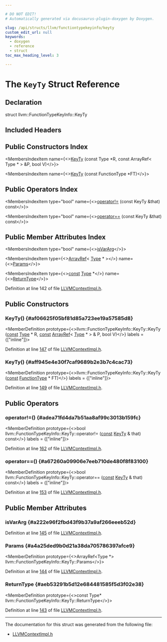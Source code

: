 ```yaml
---

# DO NOT EDIT!
# Automatically generated via docusaurus-plugin-doxygen by Doxygen.

slug: /api/structs/llvm/functiontypekeyinfo/keyty
custom_edit_url: null
keywords:
  - doxygen
  - reference
  - struct
toc_max_heading_level: 3

---
```





# The `KeyTy` Struct Reference

<DoxygenPage pluginConfig={pluginConfig}>



## Declaration

<CodeBlock>struct llvm::FunctionTypeKeyInfo::KeyTy</CodeBlock>

## Included Headers

<IncludesList>
<IncludesListItem
  filePath="IR/LLVMContextImpl.h"
  permalink="/docs/api/files/lib/lib/ir/llvmcontextimpl-h"
  isLocal="true" />
</IncludesList>

## Public Constructors Index

<MembersIndex>

<MembersIndexItem
  name={<><a href="#af06625f05bf81d85a723ee19a57585d8">KeyTy</a> (const Type &#42;R, const ArrayRef&lt; Type &#42; &gt; &amp;P, bool V)</>}>
</MembersIndexItem>

<MembersIndexItem
  name={<><a href="#aff945e4e30f7caf9689b2e3b7c4cac73">KeyTy</a> (const FunctionType &#42;FT)</>}>
</MembersIndexItem>

</MembersIndex>

## Public Operators Index

<MembersIndex>

<MembersIndexItem
  type="bool"
  name={<><a href="#adea71fd4da7b51aa8af99c3013b159fc">operator!=</a> (const KeyTy &amp;that) const</>}>
</MembersIndexItem>

<MembersIndexItem
  type="bool"
  name={<><a href="#a67260a09906e7eeb710de480f8f83100">operator==</a> (const KeyTy &amp;that) const</>}>
</MembersIndexItem>

</MembersIndex>

## Public Member Attributes Index

<MembersIndex>

<MembersIndexItem
  type="bool"
  name={<><a href="#a222e96f2fbd43f9b37a9af266eeeb52d">isVarArg</a></>}>
</MembersIndexItem>

<MembersIndexItem
  type={<><a href="/docs/api/classes/llvm/arrayref">ArrayRef</a>&lt; <a href="/docs/api/classes/llvm/type">Type</a> &#42; &gt;</>}
  name={<><a href="#a4a25ded9b0d21a38da705786397afce9">Params</a></>}>
</MembersIndexItem>

<MembersIndexItem
  type={<><a href="/docs/api/files/lib/lib/target/lib/target/aarch64/aarch64promoteconstant-cpp/#a90f8350fecae261c25be85d38b451bff">const</a> <a href="/docs/api/classes/llvm/type">Type</a> &#42;</>}
  name={<><a href="#aeb53291b5d12e684481585f5d3f02e38">ReturnType</a></>}>
</MembersIndexItem>

</MembersIndex>


Definition at line 142 of file <a href="/docs/api/files/lib/lib/ir/llvmcontextimpl-h">LLVMContextImpl.h</a>.

<SectionDefinition>

## Public Constructors

### KeyTy() {#af06625f05bf81d85a723ee19a57585d8}

<MemberDefinition
  prototype={<>llvm::FunctionTypeKeyInfo::KeyTy::KeyTy (<a href="/docs/api/files/lib/lib/target/lib/target/aarch64/aarch64promoteconstant-cpp/#a90f8350fecae261c25be85d38b451bff">const</a> <a href="/docs/api/classes/llvm/type">Type</a> &#42; R, <a href="/docs/api/files/lib/lib/target/lib/target/aarch64/aarch64promoteconstant-cpp/#a90f8350fecae261c25be85d38b451bff">const</a> <a href="/docs/api/classes/llvm/arrayref">ArrayRef</a>&lt; <a href="/docs/api/classes/llvm/type">Type</a> &#42; &gt; &amp; P, bool V)</>}
  labels = {["inline"]}>

Definition at line <a href="/docs/api/files/lib/lib/ir/llvmcontextimpl-h/#l00147">147</a> of file <a href="/docs/api/files/lib/lib/ir/llvmcontextimpl-h">LLVMContextImpl.h</a>.
</MemberDefinition>

### KeyTy() {#aff945e4e30f7caf9689b2e3b7c4cac73}

<MemberDefinition
  prototype={<>llvm::FunctionTypeKeyInfo::KeyTy::KeyTy (<a href="/docs/api/files/lib/lib/target/lib/target/aarch64/aarch64promoteconstant-cpp/#a90f8350fecae261c25be85d38b451bff">const</a> <a href="/docs/api/classes/llvm/functiontype">FunctionType</a> &#42; FT)</>}
  labels = {["inline"]}>

Definition at line <a href="/docs/api/files/lib/lib/ir/llvmcontextimpl-h/#l00149">149</a> of file <a href="/docs/api/files/lib/lib/ir/llvmcontextimpl-h">LLVMContextImpl.h</a>.
</MemberDefinition>

</SectionDefinition>

<SectionDefinition>

## Public Operators

### operator!=() {#adea71fd4da7b51aa8af99c3013b159fc}

<MemberDefinition
  prototype={<>bool llvm::FunctionTypeKeyInfo::KeyTy::operator!= (<a href="/docs/api/files/lib/lib/target/lib/target/aarch64/aarch64promoteconstant-cpp/#a90f8350fecae261c25be85d38b451bff">const</a> <a href="/docs/api/structs/llvm/functiontypekeyinfo/keyty">KeyTy</a> &amp; that) const</>}
  labels = {["inline"]}>

Definition at line <a href="/docs/api/files/lib/lib/ir/llvmcontextimpl-h/#l00162">162</a> of file <a href="/docs/api/files/lib/lib/ir/llvmcontextimpl-h">LLVMContextImpl.h</a>.
</MemberDefinition>

### operator==() {#a67260a09906e7eeb710de480f8f83100}

<MemberDefinition
  prototype={<>bool llvm::FunctionTypeKeyInfo::KeyTy::operator== (<a href="/docs/api/files/lib/lib/target/lib/target/aarch64/aarch64promoteconstant-cpp/#a90f8350fecae261c25be85d38b451bff">const</a> <a href="/docs/api/structs/llvm/functiontypekeyinfo/keyty">KeyTy</a> &amp; that) const</>}
  labels = {["inline"]}>

Definition at line <a href="/docs/api/files/lib/lib/ir/llvmcontextimpl-h/#l00153">153</a> of file <a href="/docs/api/files/lib/lib/ir/llvmcontextimpl-h">LLVMContextImpl.h</a>.
</MemberDefinition>

</SectionDefinition>

<SectionDefinition>

## Public Member Attributes

### isVarArg {#a222e96f2fbd43f9b37a9af266eeeb52d}

<MemberDefinition
  prototype="bool llvm::FunctionTypeKeyInfo::KeyTy::isVarArg">

Definition at line <a href="/docs/api/files/lib/lib/ir/llvmcontextimpl-h/#l00145">145</a> of file <a href="/docs/api/files/lib/lib/ir/llvmcontextimpl-h">LLVMContextImpl.h</a>.
</MemberDefinition>

### Params {#a4a25ded9b0d21a38da705786397afce9}

<MemberDefinition
  prototype={<>ArrayRef&lt;Type &#42;&gt; llvm::FunctionTypeKeyInfo::KeyTy::Params</>}>

Definition at line <a href="/docs/api/files/lib/lib/ir/llvmcontextimpl-h/#l00144">144</a> of file <a href="/docs/api/files/lib/lib/ir/llvmcontextimpl-h">LLVMContextImpl.h</a>.
</MemberDefinition>

### ReturnType {#aeb53291b5d12e684481585f5d3f02e38}

<MemberDefinition
  prototype={<>const Type&#42; llvm::FunctionTypeKeyInfo::KeyTy::ReturnType</>}>

Definition at line <a href="/docs/api/files/lib/lib/ir/llvmcontextimpl-h/#l00143">143</a> of file <a href="/docs/api/files/lib/lib/ir/llvmcontextimpl-h">LLVMContextImpl.h</a>.
</MemberDefinition>

</SectionDefinition>

<hr/>

The documentation for this struct was generated from the following file:

<ul>
<li><a href="/docs/api/files/lib/lib/ir/llvmcontextimpl-h">LLVMContextImpl.h</a></li>
</ul>

</DoxygenPage>
